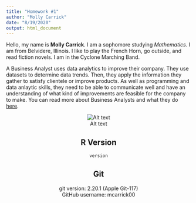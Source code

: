 ```yaml
---
title: "Homework #1"
author: "Molly Carrick"
date: "8/19/2020"
output: html_document
---
```



Hello, my name is **Molly Carrick**.  I am a sophomore studying *Mathematics*.  I am from Belvidere, Illinois.  I like to play the French Horn, go outside, and read fiction novels.  I am in the Cyclone Marching Band.

A Business Analyst uses data analytics to improve their company.  They use datasets to determine data trends. Then, they apply the information they gather to satisfy clientele or improve products.  As well as programming and data anlaytic skills, they need to be able to communicate well and have an understanding of what kind of improvements are feasible for the company to make.  You can read more about Business Analysts and what they do [here](https://www.cio.com/article/2436638/project-management-what-do-business-analysts-actually-do-for-software-implementation-projects.html).  
<center>
![Alt text](DS.png)
<center>

## R Version
```r
version
```

## Git
git version: 2.20.1 (Apple Git-117)  
GitHub username: mcarrick00
